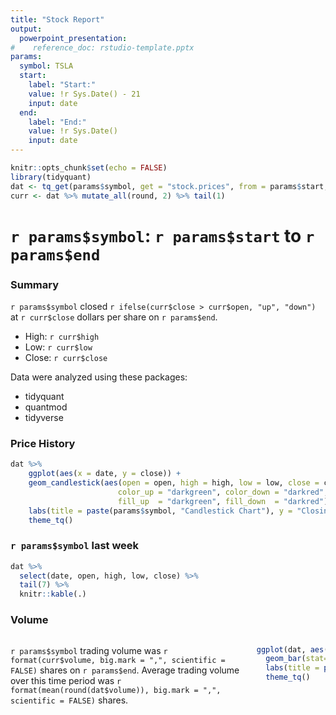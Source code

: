 ```yaml
---
title: "Stock Report"
output:
  powerpoint_presentation:
#    reference_doc: rstudio-template.pptx
params:
  symbol: TSLA
  start:
    label: "Start:"
    value: !r Sys.Date() - 21
    input: date
  end:
    label: "End:"
    value: !r Sys.Date()
    input: date
---
```


```r
knitr::opts_chunk$set(echo = FALSE)
library(tidyquant)
dat <- tq_get(params$symbol, get = "stock.prices", from = params$start, to = params$end)
curr <- dat %>% mutate_all(round, 2) %>% tail(1)
```

# `r params$symbol`: `r params$start` to `r params$end`

### Summary

`r params$symbol` closed `r ifelse(curr$close > curr$open, "up", "down")` at `r curr$close` dollars per share on `r params$end`.

* High: `r curr$high`
* Low: `r curr$low`
* Close: `r curr$close`

::: notes
Data were analyzed using these packages:

* tidyquant
* quantmod
* tidyverse
:::

### Price History

```r
dat %>%
    ggplot(aes(x = date, y = close)) +
    geom_candlestick(aes(open = open, high = high, low = low, close = close),
                        color_up = "darkgreen", color_down = "darkred", 
                        fill_up  = "darkgreen", fill_down  = "darkred") +
    labs(title = paste(params$symbol, "Candlestick Chart"), y = "Closing Price", x = "") +
    theme_tq()
```

### `r params$symbol` last week

```r
dat %>%
  select(date, open, high, low, close) %>%
  tail(7) %>%
  knitr::kable(.)
```

### Volume

:::::::::::::: {.columns}
::: {.column}
`r params$symbol` trading volume was `r format(curr$volume, big.mark = ",", scientific = FALSE)` shares on `r params$end`. Average trading volume over this time period was `r format(mean(round(dat$volume)), big.mark = ",", scientific = FALSE)` shares.
:::
::: {.column}
```r
ggplot(dat, aes(date, volume)) +
  geom_bar(stat="Identity") +
  labs(title = paste(params$symbol, "Volume"), y = "Volume", x = "") +
  theme_tq()
```
:::
::::::::::::::

